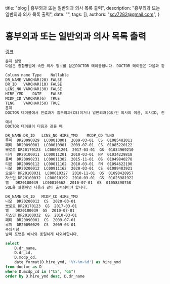   title: "blog | 흉부외과 또는 일반외과 의사 목록 출력",
  description: "흉부외과 또는 일반외과 의사 목록 출력",
  date: "",
  tags: [],
  authors: "scv7282@gmail.com",
}

# 흉부외과 또는 일반외과 의사 목록 출력

[링크](https://school.programmers.co.kr/learn/courses/30/lessons/132203)

```txt
문제 설명
다음은 종합병원에 속한 의사 정보를 담은DOCTOR 테이블입니다. DOCTOR 테이블은 다음과 같으며 DR_NAME, DR_ID, LCNS_NO, HIRE_YMD, MCDP_CD, TLNO는 각각 의사이름, 의사ID, 면허번호, 고용일자, 진료과코드, 전화번호를 나타냅니다.

Column name	Type	Nullable
DR_NAME	VARCHAR(20)	FALSE
DR_ID	VARCHAR(10)	FALSE
LCNS_NO	VARCHAR(30)	FALSE
HIRE_YMD	DATE	FALSE
MCDP_CD	VARCHAR(6)	TRUE
TLNO	VARCHAR(50)	TRUE
문제
DOCTOR 테이블에서 진료과가 흉부외과(CS)이거나 일반외과(GS)인 의사의 이름, 의사ID, 진료과, 고용일자를 조회하는 SQL문을 작성해주세요. 이때 결과는 고용일자를 기준으로 내림차순 정렬하고, 고용일자가 같다면 이름을 기준으로 오름차순 정렬해주세요.

예시
DOCTOR 테이블이 다음과 같을 때

DR_NAME	DR_ID	LCNS_NO	HIRE_YMD	MCDP_CD	TLNO
루피	DR20090029	LC00010001	2009-03-01	CS	01085482011
패티	DR20090001	LC00010901	2009-07-01	CS	01085220122
뽀로로	DR20170123	LC00091201	2017-03-01	GS	01034969210
티거	DR20100011	LC00011201	2010-03-01	NP	01034229818
품바	DR20090231	LC00011302	2015-11-01	OS	01049840278
티몬	DR20090112	LC00011162	2010-03-01	FM	01094622190
니모	DR20200012	LC00911162	2020-03-01	CS	01089483921
오로라	DR20100031	LC00010327	2010-11-01	OS	01098428957
자스민	DR20100032	LC00010192	2010-03-01	GS	01023981922
벨	DR20100039	LC00010562	2010-07-01	GS	01058390758
SQL을 실행하면 다음과 같이 출력되어야 합니다.

DR_NAME	DR_ID	MCDP_CD	HIRE_YMD
니모	DR20200012	CS	2020-03-01
뽀로로	DR20170123	GS	2017-03-01
벨	DR20100039	GS	2010-07-01
자스민	DR20100032	GS	2010-03-01
패티	DR20090001	CS	2009-07-01
루피	DR20090029	CS	2009-03-01
주의사항
날짜 포맷은 예시와 동일하게 나와야합니다.
```

```sql
select
    D.dr_name,
    D.dr_id,
    D.mcdp_cd,
    date_format(D.hire_ymd, '%Y-%m-%d') as hire_ymd
from doctor as D
where D.mcdp_cd in ("CS", "GS")
order by D.hire_ymd desc, D.dr_name
```
